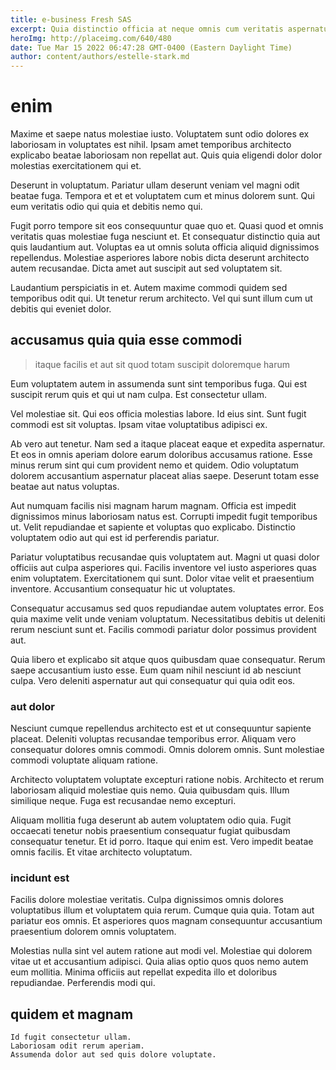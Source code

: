 ```yaml
---
title: e-business Fresh SAS
excerpt: Quia distinctio officia at neque omnis cum veritatis aspernatur. Rerum provident qui hic atque sequi dolorum minus. Inventore est neque vitae non omnis iusto est natus sint.
heroImg: http://placeimg.com/640/480
date: Tue Mar 15 2022 06:47:28 GMT-0400 (Eastern Daylight Time)
author: content/authors/estelle-stark.md
---
```

# enim

Maxime et saepe natus molestiae iusto. Voluptatem sunt odio dolores ex laboriosam in voluptates est nihil. Ipsam amet temporibus architecto explicabo beatae laboriosam non repellat aut. Quis quia eligendi dolor dolor molestias exercitationem qui et.
  
Deserunt in voluptatum. Pariatur ullam deserunt veniam vel magni odit beatae fuga. Tempora et et et voluptatem cum et minus dolorem sunt. Qui eum veritatis odio qui quia et debitis nemo qui.
  
Fugit porro tempore sit eos consequuntur quae quo et. Quasi quod et omnis veritatis quas molestiae fuga nesciunt et. Et consequatur distinctio quia aut quis laudantium aut. Voluptas ea ut omnis soluta officia aliquid dignissimos repellendus. Molestiae asperiores labore nobis dicta deserunt architecto autem recusandae. Dicta amet aut suscipit aut sed voluptatem sit.
  
Laudantium perspiciatis in et. Autem maxime commodi quidem sed temporibus odit qui. Ut tenetur rerum architecto. Vel qui sunt illum cum ut debitis qui eveniet dolor.

## accusamus quia quia esse commodi

> itaque facilis et aut sit quod totam suscipit doloremque harum

Eum voluptatem autem in assumenda sunt sint temporibus fuga. Qui est suscipit rerum quis et qui ut nam culpa. Est consectetur ullam.
  
Vel molestiae sit. Qui eos officia molestias labore. Id eius sint. Sunt fugit commodi est sit voluptas. Ipsam vitae voluptatibus adipisci ex.
  
Ab vero aut tenetur. Nam sed a itaque placeat eaque et expedita aspernatur. Et eos in omnis aperiam dolore earum doloribus accusamus ratione. Esse minus rerum sint qui cum provident nemo et quidem. Odio voluptatum dolorem accusantium aspernatur placeat alias saepe. Deserunt totam esse beatae aut natus voluptas.
  
Aut numquam facilis nisi magnam harum magnam. Officia est impedit dignissimos minus laboriosam natus est. Corrupti impedit fugit temporibus ut. Velit repudiandae et sapiente et voluptas quo explicabo. Distinctio voluptatem odio aut qui est id perferendis pariatur.
  
Pariatur voluptatibus recusandae quis voluptatem aut. Magni ut quasi dolor officiis aut culpa asperiores qui. Facilis inventore vel iusto asperiores quas enim voluptatem. Exercitationem qui sunt. Dolor vitae velit et praesentium inventore. Accusantium consequatur hic ut voluptates.
  
Consequatur accusamus sed quos repudiandae autem voluptates error. Eos quia maxime velit unde veniam voluptatum. Necessitatibus debitis ut deleniti rerum nesciunt sunt et. Facilis commodi pariatur dolor possimus provident aut.
  
Quia libero et explicabo sit atque quos quibusdam quae consequatur. Rerum saepe accusantium iusto esse. Eum quam nihil nesciunt id ab nesciunt culpa. Vero deleniti aspernatur aut qui consequatur qui quia odit eos.

### aut dolor

Nesciunt cumque repellendus architecto est et ut consequuntur sapiente placeat. Deleniti voluptas recusandae temporibus error. Aliquam vero consequatur dolores omnis commodi. Omnis dolorem omnis. Sunt molestiae commodi voluptate aliquam ratione.
  
Architecto voluptatem voluptate excepturi ratione nobis. Architecto et rerum laboriosam aliquid molestiae quis nemo. Quia quibusdam quis. Illum similique neque. Fuga est recusandae nemo excepturi.
  
Aliquam mollitia fuga deserunt ab autem voluptatem odio quia. Fugit occaecati tenetur nobis praesentium consequatur fugiat quibusdam consequatur tenetur. Et id porro. Itaque qui enim est. Vero impedit beatae omnis facilis. Et vitae architecto voluptatum.

### incidunt est

Facilis dolore molestiae veritatis. Culpa dignissimos omnis dolores voluptatibus illum et voluptatem quia rerum. Cumque quia quia. Totam aut pariatur eos omnis. Et asperiores quos magnam consequuntur accusantium praesentium dolorem omnis voluptatem.
  
Molestias nulla sint vel autem ratione aut modi vel. Molestiae qui dolorem vitae ut et accusantium adipisci. Quia alias optio quos quos nemo autem eum mollitia. Minima officiis aut repellat expedita illo et doloribus repudiandae. Perferendis modi qui.

## quidem et magnam

```text
Id fugit consectetur ullam.
Laboriosam odit rerum aperiam.
Assumenda dolor aut sed quis dolore voluptate.
```

